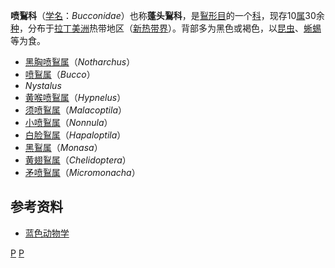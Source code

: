 {{Automatic Taxobox
| taxon = Bucconidae
| authority = Horsfield，1821
| image = White whiskered puffbird.jpg
| image_caption = [[白须喷鴷|白须喷鴷]]（''Malacoptila panamensis''）
}}
'''喷鴷科'''（[[学名|学名]]：''Bucconidae''）也称'''蓬头鴷科'''，是[[鴷形目|鴷形目]]的一个[[科_(生物)|科]]，现存10[[属|属]]30余[[种|种]]，分布于[[拉丁美洲|拉丁美洲]]热带地区（[[新热带界|新热带界]]）。背部多为黑色或褐色，以[[昆虫|昆虫]]、[[蜥蜴|蜥蜴]]等为食。

* [[黑胸喷鴷属|黑胸喷鴷属]]（''Notharchus''）
* [[喷鴷属|喷鴷属]]（''Bucco''）
* ''Nystalus''
* [[黄喉喷鴷属|黄喉喷鴷属]]（''Hypnelus''）
* [[须喷鴷属|须喷鴷属]]（''Malacoptila''）
* [[小喷鴷属|小喷鴷属]]（''Nonnula''）
* [[白脸鴷属|白脸鴷属]]（''Hapaloptila''）
* [[黑鴷属|黑鴷属]]（''Monasa''）
* [[黄翅鴷属|黄翅鴷属]]（''Chelidoptera''）
* [[矛喷鴷属|矛喷鴷属]]（''Micromonacha ''）

==参考资料==
* [http://www.blueanimalbio.com/bird/lie/pengtoulie.htm 蓝色动物学]{{Wayback|url=http://www.blueanimalbio.com/bird/lie/pengtoulie.htm |date=20170617204957 }}
{{Taxonbar}}
[[Category:喷鴷科|P]]
[[Category:_1821年描述的分类群|P]]